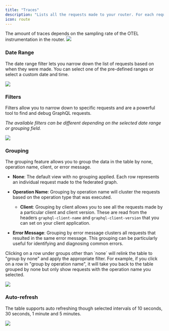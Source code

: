 ---
title: "Traces"
description: "Lists all the requests made to your router. For each request, it shows the relevant details, such as the operation performed, the client who made the request, and any error message"
icon: route
---



<Info>
  The amount of traces depends on the sampling rate of the OTEL instrumentation in the router.
</Info>

<Frame caption="WunderGraph Cosmo Analytics: Traces overview">
  <img src="/images/studio/analytics/image-1.png" />
</Frame>

### Date Range

The date range filter lets you narrow down the list of requests based on when they were made. You can select one of the pre-defined ranges or select a custom date and time.

<Frame caption="Date range selector">
  <img src="/images/studio/analytics/image-2.png" />
</Frame>

### Filters

Filters allow you to narrow down to specific requests and are a powerful tool to find and debug GraphQL requests.

*The available filters can be different depending on the selected date range or grouping field.*

<Frame caption="Selecting an Analytics: Traces filter">
  <img src="/images/studio/analytics/image-3.png" />
</Frame>

### Grouping

The grouping feature allows you to group the data in the table by none, operation name, client, or error message.

* **None**: The default view with no grouping applied. Each row represents an individual request made to the federated graph.

* **Operation Name**: Grouping by operation name will cluster the requests based on the operation type that was executed.

  * **Client**: Grouping by client allows you to see all the requests made by a particular client and client version. These are read from the headers `graphql-client-name` and `graphql-client-version` that you can set on your client application.

* **Error Message**: Grouping by error message clusters all requests that resulted in the same error message. This grouping can be particularly useful for identifying and diagnosing common errors.

Clicking on a row under groups other than \`none\` will relink the table to "group by none" and apply the appropriate filter. For example, if you click on a row in "group by operation name", it will take you back to the table grouped by none but only show requests with the operation name you selected.

<Frame caption="Analytics: Traces &#x22;Group By&#x22; menu">
  <img src="/images/studio/analytics/image-4.png" />
</Frame>

### Auto-refresh

The table supports auto refreshing though selected intervals of 10 seconds, 30 seconds, 1 minute and 5 minutes.

<Frame caption="The Analytics auto-refresh menu">
  <img src="/images/studio/analytics/image-5.png" />
</Frame>
